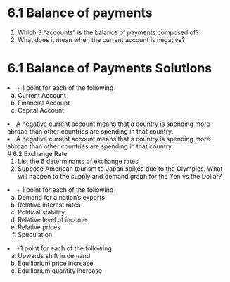 # 6.1 Balance of payments

<ol className = "alpha-list.mdx">
        <li>Which 3 “accounts” is the balance of payments composed of?
        <li>What does it mean when the current account is negative?
</ol>

# 6.1 Balance of Payments Solutions

<FRQ num={1} totalPoints={3}>
    <FRQCheck points={3}>
        <li>+ 1 point for each of the following
            <ol type = 'a'>
                <li>Current Account
                <li>Financial Account
                <li>Capital Account
            </ol>
        <li>A negative current account means that a country is spending more abroad than other countries are spending in that country.
    </FRQCheck>
    <FRQCheck points={1}>
        <li>A negative current account means that a country is spending more abroad than other countries are spending in that country.
    </FRQCheck>
</FRQ>
<br>
# 6.2 Exchange Rate
<ol className = "alpha-list.mdx">
    <li>List the 6 determinants of exchange rates
    <li>Suppose American tourism to Japan spikes due to the Olympics. What will happen to the supply and demand graph for the Yen vs the Dollar?
</ol>

<FRQ num={2} totalPoints={9}>
    <FRQCheck points={6}>
        <li>+ 1 point for each of the following
        <ol type = 'a'>
        <li>Demand for a nation’s exports
        <li>Relative interest rates
        <li>Political stability
        <li>Relative level of income
        <li>Relative prices
        <li>Speculation
        </ol>
    </FRQCheck>
    </FRQCheck points={3}>
        <li>+1 point for each of the following
        <ol type = 'a'>
        <li>Upwards shift in demand
        <li>Equilibrium price increase
        <li>Equilibrium quantity increase
        </ol>
    </FRQCheck>
</FRQ>

